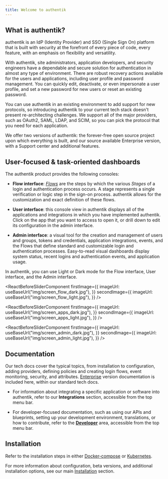 ```yaml
---
title: Welcome to authentik
---
```


## What is authentik?

authentik is an IdP (Identity Provider) and SSO (Single Sign On) platform that is built with security at the forefront of every piece of code, every feature, with an emphasis on flexibility and versatility.

With authentik, site administrators, application developers, and security engineers have a dependable and secure solution for authentication in almost any type of environment. There are robust recovery actions available for the users and applications, including user profile and password management. You can quickly edit, deactivate, or even impersonate a user profile, and set a new password for new users or reset an existing password.

You can use authentik in an existing environment to add support for new protocols, so introducing authentik to your current tech stack doesn't present re-architecting challenges. We support all of the major providers, such as OAuth2, SAML, LDAP, and SCIM, so you can pick the protocol that you need for each application.

We offer two versions of authentik: the forever-free open source project upon which everything is built, and our source available Enterprise version, with a Support center and additional features.

## User-focused & task-oriented dashboards

The authentik product provides the following consoles:

- **Flow interface**: [_Flows_](./add-secure-apps/flows-stages/flow/index.md) are the steps by which the various _Stages_ of a login and authentication process occurs. A stage represents a single verification or logic step in the sign-on process. authentik allows for the customization and exact definition of these flows.

- **User interface**: this console view in authentik displays all of the applications and integrations in which you have implemented authentik. Click on the app that you want to access to open it, or drill down to edit its configuration in the admin interface.

- **Admin interface**: a visual tool for the creation and management of users and groups, tokens and credentials, application integrations, events, and the Flows that define standard and customizable login and authentication processes. Easy-to-read visual dashboards display system status, recent logins and authentication events, and application usage.

In authentik, you can use Light or Dark mode for the Flow interface, User interface, and the Admin interface.



<ReactBeforeSliderComponent
    firstImage={{
        imageUrl: useBaseUrl("img/screen_flow_dark.jpg"),
    }}
    secondImage={{
        imageUrl: useBaseUrl("img/screen_flow_light.jpg"),
    }}
/>

<ReactBeforeSliderComponent
    firstImage={{
        imageUrl: useBaseUrl("img/screen_apps_dark.jpg"),
    }}
    secondImage={{
        imageUrl: useBaseUrl("img/screen_apps_light.jpg"),
    }}
/>

<ReactBeforeSliderComponent
    firstImage={{
        imageUrl: useBaseUrl("img/screen_admin_dark.jpg"),
    }}
    secondImage={{
        imageUrl: useBaseUrl("img/screen_admin_light.jpg"),
    }}
/>

## Documentation

Our tech docs cover the typical topics, from installation to configuration, adding providers, defining policies and creating login flows, event monitoring, security, and attributes. [Enterprise](./enterprise/index.md) version documentation is included here, within our standard tech docs.

- For information about integrating a specific application or software into authentik, refer to our **Integrations** section, accessible from the top menu bar.

- For developer-focused documentation, such as using our APIs and blueprints, setting up your development environment, translations, or how to contribute, refer to the [**Developer**](./developer-docs/index.md) area, accessible from the top menu bar.

## Installation

Refer to the installation steps in either [Docker-compose](./install-config/install/docker-compose.mdx) or [Kubernetes](./install-config/install/kubernetes.md).

For more information about configuration, beta versions, and additional installation options, see our main [Installation](./install-config/index.mdx) section.
